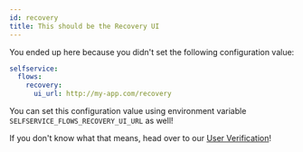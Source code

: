 ```yaml
---
id: recovery
title: This should be the Recovery UI
---
```


You ended up here because you didn't set the following configuration value:

```yaml title="path/to/kratos/config.yml
selfservice:
  flows:
    recovery:
      ui_url: http://my-app.com/recovery
```

You can set this configuration value using environment variable `SELFSERVICE_FLOWS_RECOVERY_UI_URL` as well!

If you don't know what that means, head over to our [User Verification](../self-service/flows/account-recovery)!
